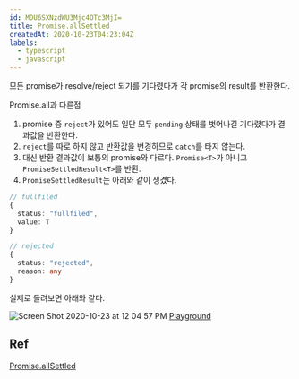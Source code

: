 ```yaml
---
id: MDU6SXNzdWU3Mjc4OTc3MjI=
title: Promise.allSettled
createdAt: 2020-10-23T04:23:04Z
labels:
  - typescript
  - javascript
---
```


모든 promise가 resolve/reject 되기를 기다렸다가 각 promise의 result를 반환한다.

Promise.all과 다른점
1. promise 중 `reject`가 있어도 일단 모두 `pending` 상태를 벗어나길 기다렸다가 결과값을 반환한다.
1. `reject`를 따로 하지 않고 반환값을 변경하므로 `catch`를 타지 않는다.
1. 대신 반환 결과값이 보통의 promise와 다르다. `Promise<T>`가 아니고 `PromiseSettledResult<T>`를 반환.
1. `PromiseSettledResult`는 아래와 같이 생겼다.
  ```ts
  // fullfiled
  {
    status: "fullfiled",
    value: T
  }

  // rejected
  {
    status: "rejected",
    reason: any
  }
  ```

실제로 돌려보면 아래와 같다.

![Screen Shot 2020-10-23 at 12 04 57 PM](https://user-images.githubusercontent.com/31644638/96956028-06b4ea80-1532-11eb-91ce-f7e6c9b30e01.png)
[Playground](https://unpkg.com/javascript-playgrounds@1.0.5/public/index.html#data=%7B%22code%22%3A%22let%20a%20%3D%20Promise.resolve(1)%5Cnlet%20b%20%3D%20Promise.reject(0)%5Cn%5CnPromise.all(%5Ba%2Cb%5D).then(r%20%3D%3E%20console.log(r)).catch(e%20%3D%3E%20console.log(e))%5CnPromise.allSettled(%5Ba%2Cb%5D).then(r%20%3D%3E%20console.log(r)).catch(e%20%3D%3E%20console.log(e))%22%7D
)
## Ref
[Promise.allSettled](https://developer.mozilla.org/en-US/docs/Web/JavaScript/Reference/Global_Objects/Promise/allSettled)

